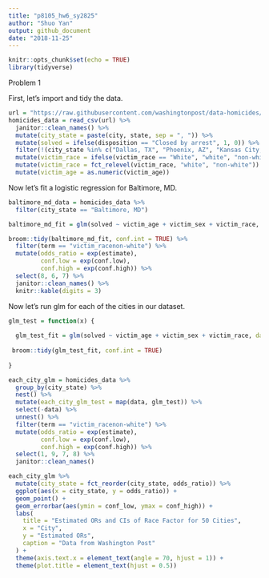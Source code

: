 ```yaml
---
title: "p8105_hw6_sy2825"
author: "Shuo Yan"
output: github_document
date: "2018-11-25"
---
```


```r
knitr::opts_chunk$set(echo = TRUE)
library(tidyverse)
```
 Problem 1
 
First, let's import and tidy the data.
 
```r

url = "https://raw.githubusercontent.com/washingtonpost/data-homicides/master/homicide-data.csv"
homicides_data = read_csv(url) %>%
  janitor::clean_names() %>%
  mutate(city_state = paste(city, state, sep = ", ")) %>%
  mutate(solved = ifelse(disposition == "Closed by arrest", 1, 0)) %>%
  filter(!(city_state %in% c("Dallas, TX", "Phoenix, AZ", "Kansas City, MO", "Tulsa, AL"))) %>%
  mutate(victim_race = ifelse(victim_race == "White", "white", "non-white")) %>%
  mutate(victim_race = fct_relevel(victim_race, "white", "non-white")) %>%
  mutate(victim_age = as.numeric(victim_age))

```

Now let's fit a logistic regression for Baltimore, MD.

```r

baltimore_md_data = homicides_data %>%
  filter(city_state == "Baltimore, MD")

baltimore_md_fit = glm(solved ~ victim_age + victim_sex + victim_race, data = baltimore_md_data, family = "binomial")

broom::tidy(baltimore_md_fit, conf.int = TRUE) %>%
  filter(term == "victim_racenon-white") %>%
  mutate(odds_ratio = exp(estimate),
         conf.low = exp(conf.low),
         conf.high = exp(conf.high)) %>%
  select(8, 6, 7) %>%
  janitor::clean_names() %>%
  knitr::kable(digits = 3)

```

Now let's run glm for each of the cities in our dataset.

```r

glm_test = function(x) {
  
  glm_test_fit = glm(solved ~ victim_age + victim_sex + victim_race, data = x, family = "binomial")
  
 broom::tidy(glm_test_fit, conf.int = TRUE)
   
}

each_city_glm = homicides_data %>%
  group_by(city_state) %>%
  nest() %>%
  mutate(each_city_glm_test = map(data, glm_test)) %>% 
  select(-data) %>% 
  unnest() %>%
  filter(term == "victim_racenon-white") %>%
  mutate(odds_ratio = exp(estimate),
         conf.low = exp(conf.low),
         conf.high = exp(conf.high)) %>%
  select(1, 9, 7, 8) %>%
  janitor::clean_names()

each_city_glm %>% 
  mutate(city_state = fct_reorder(city_state, odds_ratio)) %>% 
  ggplot(aes(x = city_state, y = odds_ratio)) + 
  geom_point() + 
  geom_errorbar(aes(ymin = conf_low, ymax = conf_high)) + 
  labs(
    title = "Estimated ORs and CIs of Race Factor for 50 Cities",
    x = "City",
    y = "Estimated ORs",
    caption = "Data from Washington Post"
  ) +
  theme(axis.text.x = element_text(angle = 70, hjust = 1)) +
  theme(plot.title = element_text(hjust = 0.5))

```